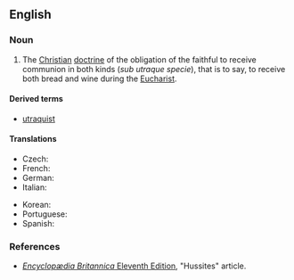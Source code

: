 ==English==
{{wikipedia}}

===Noun===
{{en-noun}}

# The [[Christian]] [[doctrine]] of the obligation of the faithful to receive communion in both kinds (''sub utraque specie''), that is to say, to receive both bread and wine during the [[Eucharist]].

====Derived terms====
* [[utraquist]]

====Translations====
{{trans-top|Christian doctrine}}
* Czech: {{t|cs|kališnictví}}
* French: {{t+|fr|utraquisme|m}}
* German: {{t|de|Kalixtiner|f}}
* Italian: {{t|it|utraquismo|m}}
{{trans-mid}}
* Korean: {{t|ko|양형영성체파}}
* Portuguese: {{t|pt|utraquismo}}
* Spanish: {{t|es|utraquismo|m}}
{{trans-bottom}}

===References===
* [[wikipedia:Encyclopædia Britannica Eleventh Edition|''Encyclopædia Britannica'' Eleventh Edition]], "Hussites" article.